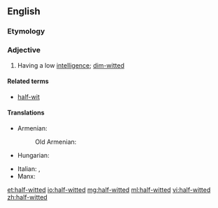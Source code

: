 ==English==

===Etymology===
{{prefix|half|witted}}

===Adjective===
{{en-adj|-|head=[[half]]-[[witted]]}}

# Having a low [[intelligence]]; [[dim-witted]]

====Related terms====
* [[half-wit]]

====Translations====
{{trans-top|having a low intelligence}}
* Armenian: {{t|hy|աղվաշ|tr=ałvaš|sc=Armn}}
*: Old Armenian: {{tø|xcl|աղուաշ|tr=ałuaš|sc=Armn}}
* Hungarian: {{t|hu|féleszű}}
{{trans-mid}}
* Italian: {{t|it|deficiente}}, {{t|it|mentecatto}}
* Manx: {{t|gv|meecheeallagh}}
{{trans-bottom}}

[[et:half-witted]]
[[io:half-witted]]
[[mg:half-witted]]
[[ml:half-witted]]
[[vi:half-witted]]
[[zh:half-witted]]